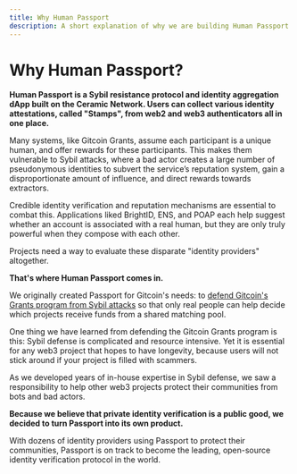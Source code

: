 ```yaml
---
title: Why Human Passport
description: A short explanation of why we are building Human Passport.
---
```


# Why Human Passport?

**Human Passport is a Sybil resistance protocol and identity aggregation dApp built on the Ceramic Network. Users can collect various identity attestations, called "Stamps", from web2 and web3 authenticators all in one place.**

Many systems, like Gitcoin Grants, assume each participant is a unique human, and offer rewards for these participants. This makes them vulnerable to Sybil attacks, where a bad actor creates a large number of pseudonymous identities to subvert the service’s reputation system, gain a disproportionate amount of influence, and direct rewards towards extractors.

Credible identity verification and reputation mechanisms are essential to combat this. Applications liked BrightID, ENS, and POAP each help suggest whether an account is associated with a real human, but they are only truly powerful when they compose with each other.

Projects need a way to evaluate these disparate "identity providers" altogether.

**That's where Human Passport comes in.**

We originally created Passport for Gitcoin's needs: to [defend Gitcoin's Grants program from Sybil attacks](https://youtu.be/v1Dm7FI2AdU) so that only real people can help decide which projects receive funds from a shared matching pool.
  
One thing we have learned from defending the Gitcoin Grants program is this: Sybil defense is complicated and resource intensive. Yet it is essential for any web3 project that hopes to have longevity, because users will not stick around if your project is filled with scammers.

As we developed years of in-house expertise in Sybil defense, we saw a responsibility to help other web3 projects protect their communities from bots and bad actors.

**Because we believe that private identity verification is a public good, we decided to turn Passport into its own product.**

With dozens of identity providers using Passport to protect their communities, Passport is on track to become the leading, open-source identity verification protocol in the world.
